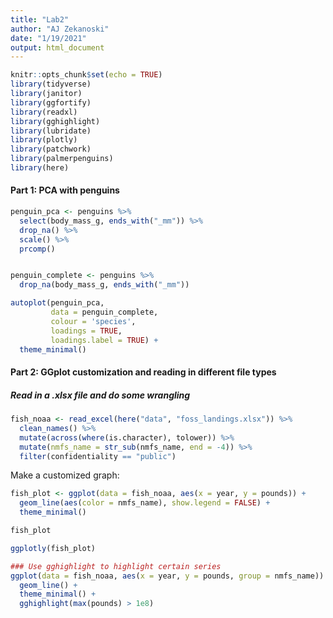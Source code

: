 ```yaml
---
title: "Lab2"
author: "AJ Zekanoski"
date: "1/19/2021"
output: html_document
---
```


```r
knitr::opts_chunk$set(echo = TRUE)
library(tidyverse)
library(janitor)
library(ggfortify)
library(readxl)
library(gghighlight)
library(lubridate)
library(plotly)
library(patchwork)
library(palmerpenguins)
library(here)
```

#### Part 1: PCA with penguins

```r
penguin_pca <- penguins %>% 
  select(body_mass_g, ends_with("_mm")) %>% 
  drop_na() %>% 
  scale() %>% 
  prcomp()


penguin_complete <- penguins %>% 
  drop_na(body_mass_g, ends_with("_mm"))

autoplot(penguin_pca,
         data = penguin_complete,
         colour = 'species',
         loadings = TRUE,
         loadings.label = TRUE) +
  theme_minimal()
```

#### Part 2: GGplot customization and reading in different file types


##### Read in a .xlsx file and do some wrangling

```r
fish_noaa <- read_excel(here("data", "foss_landings.xlsx")) %>% 
  clean_names() %>% 
  mutate(across(where(is.character), tolower)) %>%
  mutate(nmfs_name = str_sub(nmfs_name, end = -4)) %>% 
  filter(confidentiality == "public")
```


Make a customized graph:
```r
fish_plot <- ggplot(data = fish_noaa, aes(x = year, y = pounds)) +
  geom_line(aes(color = nmfs_name), show.legend = FALSE) +
  theme_minimal()

fish_plot

ggplotly(fish_plot)

### Use gghighlight to highlight certain series
ggplot(data = fish_noaa, aes(x = year, y = pounds, group = nmfs_name)) +
  geom_line() +
  theme_minimal() +
  gghighlight(max(pounds) > 1e8)

```


